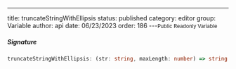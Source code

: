 ---
title: truncateStringWithEllipsis
status: published
category: editor
group: Variable
author: api
date: 06/23/2023
order: 186
---<Small>Public Readonly Variable</Small>




##### Signature


```ts
truncateStringWithEllipsis: (str: string, maxLength: number) => string
```

